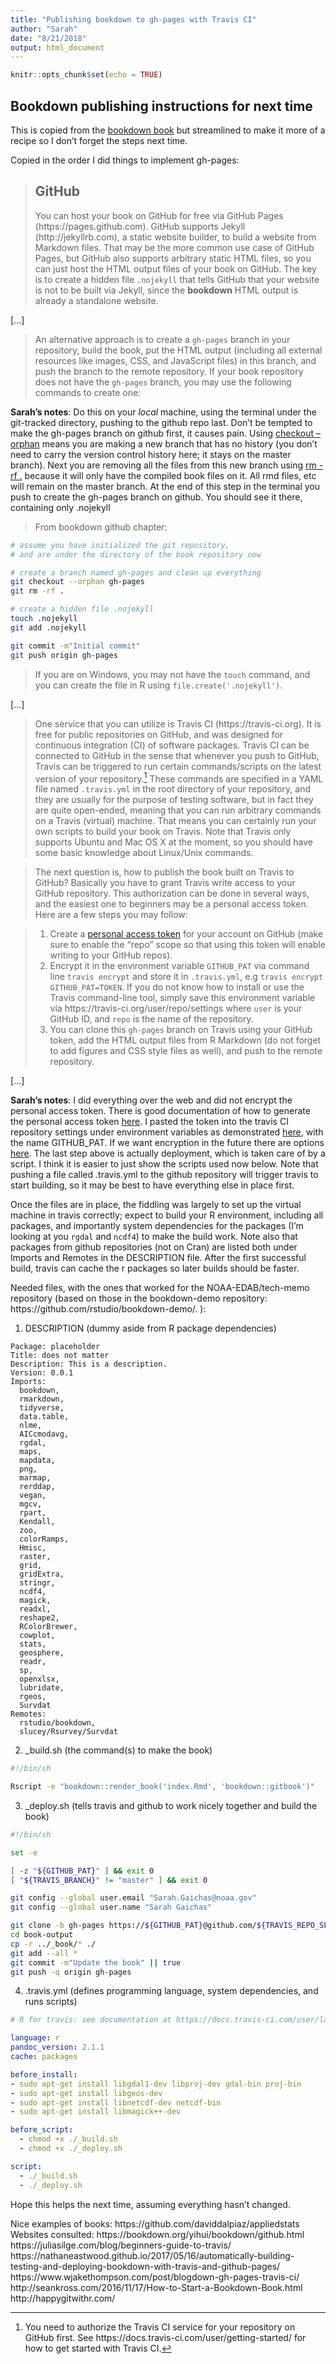 ```yaml
---
title: "Publishing bookdown to gh-pages with Travis CI"
author: "Sarah"
date: "8/21/2018"
output: html_document
---
```


```r
knitr::opts_chunk$set(echo = TRUE)
```

## Bookdown publishing instructions for next time

This is copied from the [bookdown book](https://bookdown.org/yihui/bookdown/github.html) but streamlined to make it more of a recipe so I don't forget the steps next time. 

Copied in the order I did things to implement gh-pages:

>## GitHub
>
>You can host your book on GitHub\index{GitHub} for free via GitHub Pages (https://pages.github.com). GitHub supports Jekyll (http://jekyllrb.com), a static website builder, to build a website from Markdown files. That may be the more common use case of GitHub Pages, but GitHub also supports arbitrary static HTML files, so you can just host the HTML output files of your book on GitHub. The key is to create a hidden file `.nojekyll` that tells GitHub that your website is not to be built via Jekyll, since the **bookdown** HTML output is already a standalone website. 

[...]

>An alternative approach is to create a `gh-pages` branch in your repository, build the book, put the HTML output (including all external resources like images, CSS, and JavaScript files) in this branch, and push the branch to the remote repository. If your book repository does not have the `gh-pages` branch, you may use the following commands to create one:

**Sarah's notes**: Do this on your _local_ machine, using the terminal under the git-tracked directory, pushing to the github repo last. Don't be tempted to make the gh-pages branch on github first, it causes pain. Using [checkout --orphan](https://git-scm.com/docs/git-checkout) means you are making a new branch that has no history (you don't need to carry the version control history here; it stays on the master branch). Next you are removing all the files from this new branch using [rm -rf .](https://git-scm.com/docs/git-rm) because it will only have the compiled book files on it. All rmd files, etc will remain on the master branch. At the end of this step in the terminal you push to create the gh-pages branch on github. You should see it there, containing only .nojekyll

>
>From bookdown github chapter:
>    
```bash
# assume you have initialized the git repository,
# and are under the directory of the book repository now

# create a branch named gh-pages and clean up everything
git checkout --orphan gh-pages
git rm -rf .

# create a hidden file .nojekyll
touch .nojekyll
git add .nojekyll

git commit -m"Initial commit"
git push origin gh-pages
```
>    
>
>If you are on Windows, you may not have the `touch` command, and you can create the file in R using `file.create('.nojekyll')`.

[...]

>One service that you can utilize is Travis CI (https://travis-ci.org).\index{Travis CI} It is free for public repositories on GitHub, and was designed for continuous integration (CI) of software packages. Travis CI can be connected to GitHub in the sense that whenever you push to GitHub, Travis can be triggered to run certain commands/scripts on the latest version of your repository.^[You need to authorize the Travis CI service for your repository on GitHub first. See https://docs.travis-ci.com/user/getting-started/ for how to get started with Travis CI.] These commands are specified in a YAML file named `.travis.yml` in the root directory of your repository, and they are usually for the purpose of testing software, but in fact they are quite open-ended, meaning that you can run arbitrary commands on a Travis (virtual) machine. That means you can certainly run your own scripts to build your book on Travis. Note that Travis only supports Ubuntu and Mac OS X at the moment, so you should have some basic knowledge about Linux/Unix commands.

>The next question is, how to publish the book built on Travis to GitHub? Basically you have to grant Travis write access to your GitHub repository. This authorization can be done in several ways, and the easiest one to beginners may be a personal access token. Here are a few steps you may follow:

>1. Create a [personal access token](http://bit.ly/2cEBYWB) for your account on GitHub (make sure to enable the "repo" scope so that using this token will enable writing to your GitHub repos).
>1. Encrypt it in the environment variable `GITHUB_PAT` via command line `travis encrypt` and store it in `.travis.yml`, 
e.g `travis encrypt GITHUB_PAT=TOKEN`. If you do not know how to install or use the Travis command-line tool, simply save this environment variable via https://travis-ci.org/user/repo/settings where `user` is your GitHub ID, and `repo` is the name of the repository.
>1. You can clone this `gh-pages` branch on Travis using your GitHub token, add the HTML output files from R Markdown (do not forget to add figures and CSS style files as well), and push to the remote repository.

[...]

**Sarah's notes**: I did everything over the web and did not encrypt the personal access token. There is good documentation of how to generate the personal access token [here](https://help.github.com/articles/creating-a-personal-access-token-for-the-command-line/). I pasted the token into the travis CI repository settings under environment variables as demonstrated [here](https://docs.travis-ci.com/user/environment-variables#Defining-Variables-in-Repository-Settings), with the name GITHUB_PAT. If we want encryption in the future there are options [here](https://docs.travis-ci.com/user/encryption-keys). The last step above is actually deployment, which is taken care of by a script. I think it is easier to just show the scripts used now below. Note that pushing a file called .travis.yml to the github repository will trigger travis to start building, so it may be best to have everything else in place first.

Once the files are in place, the fiddling was largely to set up the virtual machine in travis correctly; expect to build your R environment, including all packages, and importantly system dependencies for the packages (I'm looking at you `rgdal` and `ncdf4`) to make the build work. Note also that packages from github repositories (not on Cran) are listed both under Imports and Remotes in the DESCRIPTION file. After the first successful build, travis can cache the r packages so later builds should be faster.

Needed files, with the ones that worked for the NOAA-EDAB/tech-memo repository (based on those in the bookdown-demo repository: https://github.com/rstudio/bookdown-demo/. ):

1. DESCRIPTION (dummy aside from R package dependencies)

```dcf
Package: placeholder
Title: does not matter
Description: This is a description. 
Version: 0.0.1
Imports: 
  bookdown, 
  rmarkdown,
  tidyverse,
  data.table,
  nlme,
  AICcmodavg,
  rgdal,
  maps,
  mapdata,
  png,
  marmap,
  rerddap,
  vegan,
  mgcv,
  rpart,
  Kendall,
  zoo,
  colorRamps,
  Hmisc,
  raster,
  grid,
  gridExtra,
  stringr,
  ncdf4,
  magick,
  readxl,
  reshape2,
  RColorBrewer,
  cowplot,
  stats,
  geosphere,
  readr,
  sp,
  openxlsx,
  lubridate, 
  rgeos,
  Survdat
Remotes: 
  rstudio/bookdown,
  slucey/Rsurvey/Survdat
```

2. _build.sh (the command(s) to make the book)

```bash
#!/bin/sh

Rscript -e "bookdown::render_book('index.Rmd', 'bookdown::gitbook')"
```

3. _deploy.sh (tells travis and github to work nicely together and build the book)

```bash
#!/bin/sh

set -e

[ -z "${GITHUB_PAT}" ] && exit 0
[ "${TRAVIS_BRANCH}" != "master" ] && exit 0

git config --global user.email "Sarah.Gaichas@noaa.gov"
git config --global user.name "Sarah Gaichas"

git clone -b gh-pages https://${GITHUB_PAT}@github.com/${TRAVIS_REPO_SLUG}.git book-output
cd book-output
cp -r ../_book/* ./
git add --all *
git commit -m"Update the book" || true
git push -q origin gh-pages
```

4. .travis.yml (defines programming language, system dependencies, and runs scripts)

```yaml
# R for travis: see documentation at https://docs.travis-ci.com/user/languages/r

language: r
pandoc_version: 2.1.1
cache: packages

before_install:
- sudo apt-get install libgdal1-dev libproj-dev gdal-bin proj-bin
- sudo apt-get install libgeos-dev
- sudo apt-get install libnetcdf-dev netcdf-bin
- sudo apt-get install libmagick++-dev

before_script:
  - chmod +x ./_build.sh
  - chmod +x ./_deploy.sh

script:
  - ./_build.sh
  - ./_deploy.sh
```

Hope this helps the next time, assuming everything hasn't changed.

Nice examples of books: https://github.com/daviddalpiaz/appliedstats  
Websites consulted: https://bookdown.org/yihui/bookdown/github.html  
https://juliasilge.com/blog/beginners-guide-to-travis/  
https://nathaneastwood.github.io/2017/05/16/automatically-building-testing-and-deploying-bookdown-with-travis-and-github-pages/  
https://www.wjakethompson.com/post/blogdown-gh-pages-travis-ci/  
http://seankross.com/2016/11/17/How-to-Start-a-Bookdown-Book.html  
http://happygitwithr.com/  



